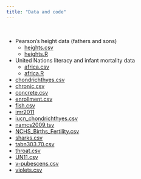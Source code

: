 ```yaml
---
title: "Data and code"
---
```


<br>

- Pearson's height data (fathers and sons)
  - [heights.csv](data_code/heights.csv)
  - [heights.R](data_code/heights.R)
- United Nations literacy and infant mortality data
  - [africa.csv](data_code/africa.csv)
  - [africa.R](data_code/africa.R)
- [chondrichthyes.csv](data_code/chondrichthyes.csv)
- [chronic.csv](data_code/chronic.csv)
- [concrete.csv](data_code/concrete.csv)
- [enrollment.csv](data_code/enrollment.csv)
- [fish.csv](data_code/fish.csv)
- [imr2011](data_code/imr2011.csv)
- [iucn_chondrichthyes.csv](data_code/iucn_chondrichthyes.csv)
- [namcs2009.tsv](data_code/namcs2009.tsv)
- [NCHS_Births_Fertility.csv](data_code/NCHS_Births_Fertility.csv)
- [sharks.csv](data_code/sharks.csv)
- [tabn303.70.csv](data_code/tabn303.70.csv)
- [throat.csv](data_code/throat.csv)
- [UN11.csv](data_code/UN11.csv)
- [v-pubescens.csv](data_code/v-pubescens.csv)
- [violets.csv](data_code/violets.csv)
